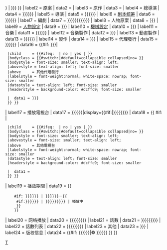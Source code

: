 {{Infobox
| child = {{{child|<includeonly>yes</includeonly>}}}

| bodystyle      = border-spacing:2px;
| headerstyle  = background-color: #EEF;
| subheaderstyle = background:#CCF; font-weight:bold;
| subheader      = [[電視動畫]]

| header1 = {{ #if: {{{標題|{{{タイトル|}}}}}} | {{{標題|{{{タイトル}}}}}} }}
| label2  = 原案
|  data2  = {{{原案|}}}
| label3  = 原作
|  data3  = {{{原作|}}}
| label4  = 總導演
|  data4  = {{{總導演|{{{總監督|{{{総監督|}}}}}}}}}
| label5  = 導演
|  data5  = {{{導演|{{{監督|{{{director|}}}}}}}}}
| label6  = [[剧本统筹]]
|  data6  = {{{系列構成|{{{シリーズ構成|{{{劇本統籌|}}}}}}}}}
| label7  = 編劇
|  data7  = {{{腳本|{{{脚本|{{{編劇|{{{劇本|{{{writer|}}}}}}}}}}}}}}}
| label8  = 人物原案
|  data8  = {{{人物原案|{{{キャラクター原案|}}}}}}
| label9  = [[人物設計|人物設定]]
|  data9  = {{{人物設定|{{{キャラクターデザイン|}}}}}}
| label10 = [[機械設定]]
|  data10 = {{{機械設定|{{{メカニックデザイン|}}}}}}
| label11 = 音樂
|  data11 = {{{音樂|{{{音楽|{{{music|}}}}}}}}}
| label12 = 音樂製作
|  data12 = {{{音樂製作|{{{音楽制作|}}}}}}
| label13 = 動畫製作
|  data13 = {{{動畫製作|{{{アニメーション制作|{{{制作|}}}}}}}}}
| label14 = 製作
|  data14 = {{{製作|{{{studio|}}}}}}
| label15 = 代理發行
|  data15 = {{{代理發行|{{{licensee|{{{代理发行|}}}}}}}}}
|  data16 = {{#if: {{{其他代理發行|{{{其他代理发行|}}}}}}|{{Infobox
  |subbox    = {{#ifeq: {{{hide|}}} | no | | yes }}
  |child     = {{#ifeq: {{{hide|}}} | no | yes | }}
  |bodyclass = {{#switch:{{{hide|}}}|#default=collapsible collapsed|no= }}
  |bodystyle = font-size: smaller; text-align: left; 
  |abovestyle = text-align: left; font-size: smaller
  |above     = 其他代理發行
  |labelstyle = font-weight:normal; white-space: nowrap; font-size: smaller
  |datastyle = text-align: left; font-size: smaller
  |headerstyle = background-color: #dcffc9; font-size: smaller

  |  data1 = {{{其他代理發行|{{{其他代理发行|}}}}}}
  }} }}
| label17 = 播放電視台
|  data17 = {{{播放電視台|{{{放送局|{{{電視台|}}}}}}}}}|display={{#if:{{{其他電視台|}}}|<span class="description">{{{播放電視台|{{{放送局|{{{電視台}}}}}}}}}</span>}}
|  data18 = {{ #if: {{{其他電視台|}}}|{{Infobox
  |subbox    = {{#ifeq: {{{hide|}}} | no | | yes }}
  |child     = {{#ifeq: {{{hide|}}} | no | yes | }}
  |bodyclass = {{#switch:{{{hide|}}}|#default=collapsible collapsed|no= }}
  |bodystyle = font-size: smaller; text-align: left; 
  |abovestyle = font-size: smaller; text-align: left;
  |above     = 其他電視台
  |labelstyle = font-weight:normal; white-space: nowrap; font-size: smaller
  |datastyle = text-align: left; font-size: smaller
  |headerstyle = background-color: #dcffc9; font-size: smaller

  |  data1 = {{{其他電視台|}}}
  }} }}
| label19 = 播放期間
|  data19 = {{
     #if: {{{播放開始|{{{放送開始|{{{first|}}}}}}}}} | {{{播放開始|{{{放送開始|{{{first}}}}}}}}}－{{
      #if:{{{播放完結|{{{播放結束|}}}{{{放送終了|{{{last|}}}}}}}}} | {{{播放完結|{{{播放結束|{{{放送終了|{{{last}}}}}}}}}}}} | 播放中
      }} 
     }}
| label20 = 网络播放
|  data20 = {{{網路|{{{网络|{{{網絡|{{{network|}}}}}}}}}}}}
| label21 = 話數
|  data21 = {{{話數|{{{話数|{{{集數|{{{episodes|}}}}}}}}}}}}
| label22 = 話數列表
|  data22 = {{{話數列表|{{{話数一覧|{{{集數列表|{{{episodes_list|}}}}}}}}}}}}
| label23 = 其他
|  data23 = {{{其他|{{{その他|}}}}}}
| label24 = 版权信息
|  data24 = {{#if: {{{版權|{{{Copyright|{{{コピーライト|}}}}}}}}}|<strong>©</strong> {{{版權|{{{Copyright|{{{コピーライト|}}}}}}}}}<!-- -->}}
}}<noinclude>
[[Category:Infobox animanga|T]]
{{Documentation}}
</noinclude>